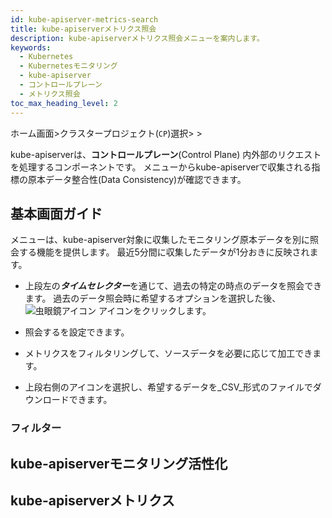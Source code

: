 ```yaml
---
id: kube-apiserver-metrics-search
title: kube-apiserverメトリクス照会
description: kube-apiserverメトリクス照会メニューを案内します。
keywords:
  - Kubernetes
  - Kubernetesモニタリング
  - kube-apiserver
  - コントロールプレーン
  - メトリクス照会
toc_max_heading_level: 2
---
```


ホーム画面&gt;クラスタープロジェクト(<code class='my'>CP</code>)選択&gt; <Cmdname sid="side_controlPlane" className="uitext" /> &gt; <Cmdname sid="side_kubeApiserverMetricsSearch" className="uitext" />


<K8skubeapiservercommon />

kube-apiserverは、**コントロールプレーン**(Control Plane) 内外部のリクエストを処理するコンポーネントです。 <Cmdname sid="side_kubeApiserverMetricsSearch" className="uitext" />メニューからkube-apiserverで収集される指標の原本データ整合性(Data Consistency)が確認できます。 

## 基本画面ガイド

<ImgLang img='k8s-apiserver-metrics-search.png' desc='kube-apiserver メトリクス照会' />

<Cmdname sid="side_kubeApiserverMetricsSearch" className="uitext" />メニューは、kube-apiserver対象に収集したモニタリング原本データを<Cmdname sid="category" className="uitext" />別に照会する機能を提供します。 最近5分間に収集したデータが1分おきに反映されます。

- 上段左の***タイムセレクター***を通じて、過去の特定の時点のデータを照会できます。 過去のデータ照会時に希望するオプションを選択した後、![虫眼鏡アイコン](/img/ic-search-on-press.svg) <Cmdname sid="search" className="uitext" />アイコンをクリックします。

- 照会する<Cmdname sid="max_count" className="uitext" />を設定できます。 

- メトリクスをフィルタリングして、ソースデータを必要に応じて加工できます。 

- 上段右側の<Cmdname sid="download" className="uitext" />アイコンを選択し、希望するデータを_CSV_形式のファイルでダウンロードできます。

### フィルター


<K8slistfilter />

## kube-apiserverモニタリング活性化


<K8skubeapiservermonitoring />

## kube-apiserverメトリクス


<K8skubeapiservermetric />

